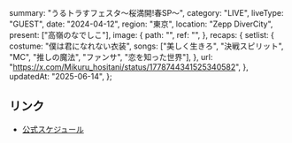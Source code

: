   summary: "うるトラすフェスタ〜桜満開!春SP〜",
  category: "LIVE",
  liveType: "GUEST",
  date: "2024-04-12",
  region: "東京",
  location: "Zepp DiverCity",
  present: ["高嶺のなでしこ"],
  image: {
    path: "",
    ref: "",
  },
  recaps: {
    setlist: {
      costume: "僕は君になれない衣装",
      songs: ["美しく生きろ", "決戦スピリット", "MC", "推しの魔法", "ファンサ", "恋を知った世界"],
    },
    url: "https://x.com/Mikuru_hositani/status/1778744341525340582",
  },
  updatedAt: "2025-06-14",
};

## リンク

- [公式スケジュール](https://takanenonadeshiko.jp/?p=1946)
